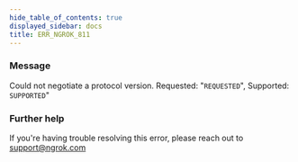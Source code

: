 ```yaml
---
hide_table_of_contents: true
displayed_sidebar: docs
title: ERR_NGROK_811
---
```


### Message

Could not negotiate a protocol version. Requested: "`REQUESTED`", Supported: `SUPPORTED`"

<ErrorDetails />

### Further help

If you're having trouble resolving this error, please reach out to [support@ngrok.com](mailto:support@ngrok.com?subject=Help%20with%20ERR_NGROK_811)
